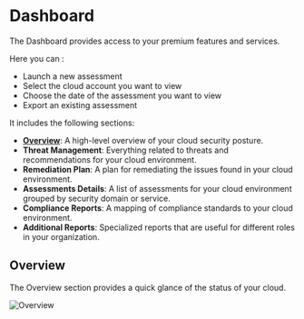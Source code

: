 # Dashboard

The Dashboard provides access to your premium features and services.

Here you can :

- Launch a new assessment
- Select the cloud account you want to view
- Choose the date of the assessment you want to view
- Export an existing assessment

It includes the following sections:

- [**Overview**](#overview): A high-level overview of your cloud security posture.
- **Threat Management**: Everything related to threats and recommendations for your cloud environment.
- **Remediation Plan**: A plan for remediating the issues found in your cloud environment.
- **Assessments Details**: A list of assessments for your cloud environment grouped by security domain or service.
- **Compliance Reports**: A mapping of compliance standards to your cloud environment.
- **Additional Reports**: Specialized reports that are useful for different roles in your organization.

## Overview

The Overview section provides a quick glance of the status of your cloud.

![Overview](/images/Dashboard-overview.png)
